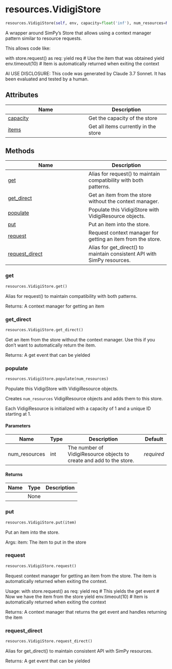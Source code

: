 # resources.VidigiStore { #vidigi.resources.VidigiStore }

```python
resources.VidigiStore(self, env, capacity=float('inf'), num_resources=None)
```

A wrapper around SimPy's Store that allows using a context manager pattern
similar to resource requests.

This allows code like:

with store.request() as req:
    yield req
    # Use the item that was obtained
    yield env.timeout(10)
    # Item is automatically returned when exiting the context

AI USE DISCLOSURE: This code was generated by Claude 3.7 Sonnet. It has been evaluated
and tested by a human.

## Attributes

| Name | Description |
| --- | --- |
| [capacity](#vidigi.resources.VidigiStore.capacity) | Get the capacity of the store |
| [items](#vidigi.resources.VidigiStore.items) | Get all items currently in the store |

## Methods

| Name | Description |
| --- | --- |
| [get](#vidigi.resources.VidigiStore.get) | Alias for request() to maintain compatibility with both patterns. |
| [get_direct](#vidigi.resources.VidigiStore.get_direct) | Get an item from the store without the context manager. |
| [populate](#vidigi.resources.VidigiStore.populate) | Populate this VidigiStore with VidigiResource objects. |
| [put](#vidigi.resources.VidigiStore.put) | Put an item into the store. |
| [request](#vidigi.resources.VidigiStore.request) | Request context manager for getting an item from the store. |
| [request_direct](#vidigi.resources.VidigiStore.request_direct) | Alias for get_direct() to maintain consistent API with SimPy resources. |

### get { #vidigi.resources.VidigiStore.get }

```python
resources.VidigiStore.get()
```

Alias for request() to maintain compatibility with both patterns.

Returns:
    A context manager for getting an item

### get_direct { #vidigi.resources.VidigiStore.get_direct }

```python
resources.VidigiStore.get_direct()
```

Get an item from the store without the context manager.
Use this if you don't want to automatically return the item.

Returns:
    A get event that can be yielded

### populate { #vidigi.resources.VidigiStore.populate }

```python
resources.VidigiStore.populate(num_resources)
```

Populate this VidigiStore with VidigiResource objects.

Creates `num_resources` VidigiResource objects and adds them to this store.

Each VidigiResource is initialized with a capacity of 1 and a unique ID starting at 1.

#### Parameters {.doc-section .doc-section-parameters}

| Name          | Type   | Description                                                          | Default    |
|---------------|--------|----------------------------------------------------------------------|------------|
| num_resources | int    | The number of VidigiResource objects to create and add to the store. | _required_ |

#### Returns {.doc-section .doc-section-returns}

| Name   | Type   | Description   |
|--------|--------|---------------|
|        | None   |               |

### put { #vidigi.resources.VidigiStore.put }

```python
resources.VidigiStore.put(item)
```

Put an item into the store.

Args:
    item: The item to put in the store

### request { #vidigi.resources.VidigiStore.request }

```python
resources.VidigiStore.request()
```

Request context manager for getting an item from the store.
The item is automatically returned when exiting the context.

Usage:
    with store.request() as req:
        yield req  # This yields the get event
        # Now we have the item from the store
        yield env.timeout(10)
        # Item is automatically returned when exiting the context

Returns:
    A context manager that returns the get event and handles returning the item

### request_direct { #vidigi.resources.VidigiStore.request_direct }

```python
resources.VidigiStore.request_direct()
```

Alias for get_direct() to maintain consistent API with SimPy resources.

Returns:
    A get event that can be yielded